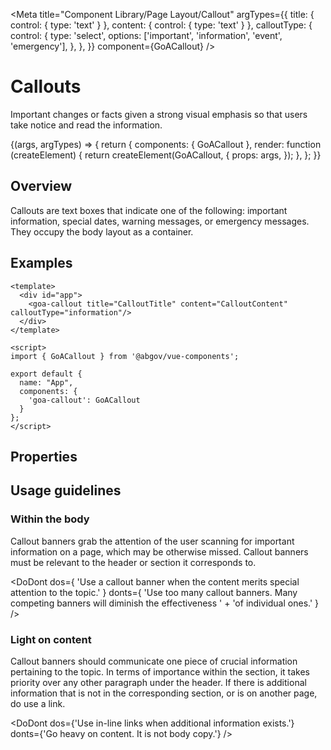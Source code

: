 
<Meta
  title="Component Library/Page Layout/Callout"
  argTypes={{
    title: { control: { type: 'text' } },
    content: { control: { type: 'text' } },
    calloutType: {
      control: {
        type: 'select',
        options: ['important', 'information', 'event', 'emergency'],
      },
    },
  }}
  component={GoACallout}
/>

# Callouts

Important changes or facts given a strong visual emphasis so that users take
notice and read the information.

<Canvas>
  <Story
    name="Call out"
    height={200}
    args={{
      title: 'Callout Title',
      content:
        'Information to the user goes in the content.  Information can include markup as desired.',
      calloutType: 'information',
    }}
  >
    {(args, argTypes) => {
      return {
        components: { GoACallout },
        render: function (createElement) {
          return createElement(GoACallout, {
            props: args,
          });
        },
      };
    }}
  </Story>
</Canvas>

## Overview

Callouts are text boxes that indicate one of the following: important information,
special dates, warning messages, or emergency messages. They occupy the body
layout as a container.

## Examples

```
<template>
  <div id="app">
    <goa-callout title="CalloutTitle" content="CalloutContent" calloutType="information"/>
  </div>
</template>

<script>
import { GoACallout } from '@abgov/vue-components';

export default {
  name: "App",
  components: {
    'goa-callout': GoACallout
  }
};
</script>
```

## Properties

<ArgsTable of={GoACallout} />
<Description of={GoACallout} />

## Usage guidelines

### Within the body

Callout banners grab the attention of the user scanning for important information on
a page, which may be otherwise missed. Callout banners must be relevant to the header
or section it corresponds to.

<DoDont
  dos={
    'Use a callout banner when the content merits special attention to the topic.'
  }
  donts={
    'Use too many callout banners. Many competing banners will diminish the effectiveness ' +
    'of individual ones.'
  }
/>

### Light on content

Callout banners should communicate one piece of crucial information pertaining to the topic. In terms of importance within the section, it takes priority over any other paragraph under the header. If there is additional information that is not in the corresponding section, or is on another page, do use a link.

<DoDont
  dos={'Use in-line links when additional information exists.'}
  donts={'Go heavy on content. It is not body copy.'}
/>
